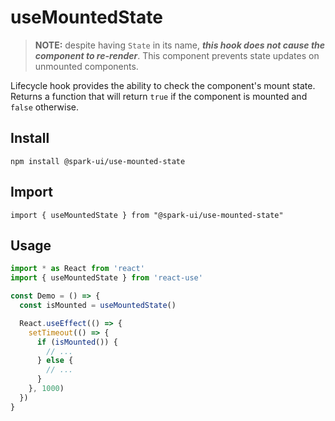 
<Meta title="Hooks/useMountedState" />

# useMountedState

> **NOTE:** despite having `State` in its name, **_this hook does not cause the component to re-render_**.
> This component prevents state updates on unmounted components.

Lifecycle hook provides the ability to check the component's mount state.
Returns a function that will return `true` if the component is mounted and `false` otherwise.

## Install

```
npm install @spark-ui/use-mounted-state
```

## Import

```
import { useMountedState } from "@spark-ui/use-mounted-state"
```

## Usage

```jsx
import * as React from 'react'
import { useMountedState } from 'react-use'

const Demo = () => {
  const isMounted = useMountedState()

  React.useEffect(() => {
    setTimeout(() => {
      if (isMounted()) {
        // ...
      } else {
        // ...
      }
    }, 1000)
  })
}
```
